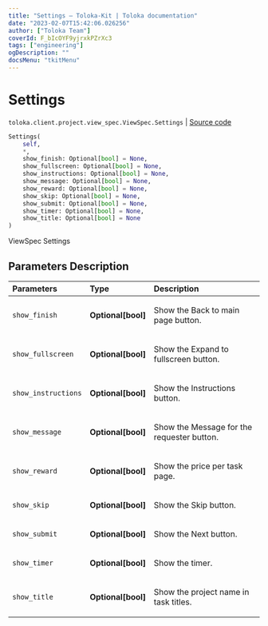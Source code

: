 ```yaml
---
title: "Settings — Toloka-Kit | Toloka documentation"
date: "2023-02-07T15:42:06.026256"
author: ["Toloka Team"]
coverId: F_bIcOYF9yjrxkPZrXc3
tags: ["engineering"]
ogDescription: ""
docsMenu: "tkitMenu"
---
```


# Settings
`toloka.client.project.view_spec.ViewSpec.Settings` | [Source code](https://github.com/Toloka/toloka-kit/blob/v1.1.3/src/client/project/view_spec.py#L36)

```python
Settings(
    self,
    *,
    show_finish: Optional[bool] = None,
    show_fullscreen: Optional[bool] = None,
    show_instructions: Optional[bool] = None,
    show_message: Optional[bool] = None,
    show_reward: Optional[bool] = None,
    show_skip: Optional[bool] = None,
    show_submit: Optional[bool] = None,
    show_timer: Optional[bool] = None,
    show_title: Optional[bool] = None
)
```

ViewSpec Settings

## Parameters Description

| Parameters | Type | Description |
| :----------| :----| :-----------|
`show_finish`|**Optional\[bool\]**|<p>Show the Back to main page button.</p>
`show_fullscreen`|**Optional\[bool\]**|<p>Show the Expand to fullscreen button.</p>
`show_instructions`|**Optional\[bool\]**|<p>Show the Instructions button.</p>
`show_message`|**Optional\[bool\]**|<p>Show the Message for the requester button.</p>
`show_reward`|**Optional\[bool\]**|<p>Show the price per task page.</p>
`show_skip`|**Optional\[bool\]**|<p>Show the Skip button.</p>
`show_submit`|**Optional\[bool\]**|<p>Show the Next button.</p>
`show_timer`|**Optional\[bool\]**|<p>Show the timer.</p>
`show_title`|**Optional\[bool\]**|<p>Show the project name in task titles.</p>